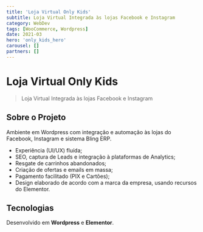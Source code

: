 ```yaml
---
title: 'Loja Virtual Only Kids'
subtitle: Loja Virtual Integrada às lojas Facebook e Instagram
category: WebDev
tags: [WooCommerce, Wordpress]
date: 2021-03
hero: 'only_kids_hero'
carousel: []
partners: []
---
```


# Loja Virtual Only Kids

> Loja Virtual Integrada às lojas Facebook e Instagram

## Sobre o Projeto

Ambiente em Wordpress com integração e automação às lojas do Facebook, Instagram e sistema Bling ERP.

- Experiência (UI/UX) fluída;
- SEO, captura de Leads e integração à plataformas de Analytics;
- Resgate de carrinhos abandonados;
- Criação de ofertas e emails em massa;
- Pagamento facilitado (PIX e Cartões);
- Design elaborado de acordo com a marca da empresa, usando recursos do Elementor.

## Tecnologias

Desenvolvido em **Wordpress** e **Elementor**.